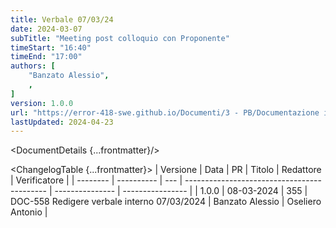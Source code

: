 ```yaml
---
title: Verbale 07/03/24
date: 2024-03-07
subTitle: "Meeting post colloquio con Proponente"
timeStart: "16:40"
timeEnd: "17:00"
authors: [
	"Banzato Alessio",
	,
]
version: 1.0.0
url: "https://error-418-swe.github.io/Documenti/3 - PB/Documentazione interna/Verbali/24-03-07_v1.0.0.pdf"
lastUpdated: 2024-04-23
---
```



<DocumentDetails {...frontmatter}/>

<ChangelogTable {...frontmatter}>
| Versione | Data       | PR  | Titolo                                      | Redattore       | Verificatore     |
| -------- | ---------- | --- | ------------------------------------------- | --------------- | ---------------- |
| 1.0.0    | 08-03-2024 | 355 | DOC-558 Redigere verbale interno 07/03/2024 | Banzato Alessio | Oseliero Antonio |
</ChangelogTable>

